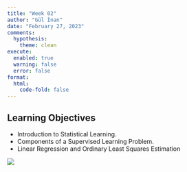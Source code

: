 ```yaml
---
title: "Week 02"
author: "Gül İnan"
date: "February 27, 2023"
comments:
  hypothesis: 
    theme: clean
execute: 
  enabled: true
  warning: false
  error: false
format: 
  html:
    code-fold: false
---
```


## Learning Objectives

* Introduction to Statistical Learning.
* Components of a Supervised Learning Problem.
* Linear Regression and Ordinary Least Squares Estimation


![](/images/surface.png)

